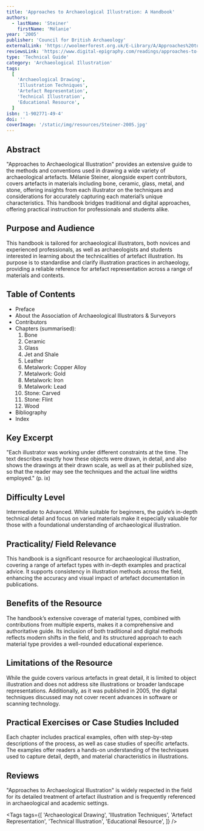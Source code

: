 ```yaml
---
title: 'Approaches to Archaeological Illustration: A Handbook'
authors:
  - lastName: 'Steiner'
    firstName: 'Mélanie'
year: '2005'
publisher: 'Council for British Archaeology'
externalLink: 'https://woolmerforest.org.uk/E-Library/A/Approaches%20to%20Archaeological%20Illustration%20%20Handbook.pdf'
reviewsLink: 'https://www.digital-epigraphy.com/readings/approaches-to-archaeological-illustration-a-handbook-by-melanie-steiner'
type: 'Technical Guide'
category: 'Archaeological Illustration'
tags:
  [
    'Archaeological Drawing',
    'Illustration Techniques',
    'Artefact Representation',
    'Technical Illustration',
    'Educational Resource',
  ]
isbn: '1-902771-49-4'
doi: ''
coverImage: '/static/img/resources/Steiner-2005.jpg'
---
```


## Abstract

"Approaches to Archaeological Illustration" provides an extensive guide to the methods and conventions used in drawing a wide variety of archaeological artefacts. Mélanie Steiner, alongside expert contributors, covers artefacts in materials including bone, ceramic, glass, metal, and stone, offering insights from each illustrator on the techniques and considerations for accurately capturing each material’s unique characteristics. This handbook bridges traditional and digital approaches, offering practical instruction for professionals and students alike.

## Purpose and Audience

This handbook is tailored for archaeological illustrators, both novices and experienced professionals, as well as archaeologists and students interested in learning about the technicalities of artefact illustration. Its purpose is to standardise and clarify illustration practices in archaeology, providing a reliable reference for artefact representation across a range of materials and contexts.

## Table of Contents

- Preface
- About the Association of Archaeological Illustrators & Surveyors
- Contributors
- Chapters (summarised):
  1. Bone
  2. Ceramic
  3. Glass
  4. Jet and Shale
  5. Leather
  6. Metalwork: Copper Alloy
  7. Metalwork: Gold
  8. Metalwork: Iron
  9. Metalwork: Lead
  10. Stone: Carved
  11. Stone: Flint
  12. Wood
- Bibliography
- Index

## Key Excerpt

"Each illustrator was working under different constraints at the time. The text describes exactly how these objects were drawn, in detail, and also shows the drawings at their drawn scale, as well as at their published size, so that the reader may see the techniques and the actual line widths employed." (p. ix)

## Difficulty Level

Intermediate to Advanced. While suitable for beginners, the guide’s in-depth technical detail and focus on varied materials make it especially valuable for those with a foundational understanding of archaeological illustration.

## Practicality/ Field Relevance

This handbook is a significant resource for archaeological illustration, covering a range of artefact types with in-depth examples and practical advice. It supports consistency in illustration methods across the field, enhancing the accuracy and visual impact of artefact documentation in publications.

## Benefits of the Resource

The handbook’s extensive coverage of material types, combined with contributions from multiple experts, makes it a comprehensive and authoritative guide. Its inclusion of both traditional and digital methods reflects modern shifts in the field, and its structured approach to each material type provides a well-rounded educational experience.

## Limitations of the Resource

While the guide covers various artefacts in great detail, it is limited to object illustration and does not address site illustrations or broader landscape representations. Additionally, as it was published in 2005, the digital techniques discussed may not cover recent advances in software or scanning technology.

## Practical Exercises or Case Studies Included

Each chapter includes practical examples, often with step-by-step descriptions of the process, as well as case studies of specific artefacts. The examples offer readers a hands-on understanding of the techniques used to capture detail, depth, and material characteristics in illustrations.

## Reviews

"Approaches to Archaeological Illustration" is widely respected in the field for its detailed treatment of artefact illustration and is frequently referenced in archaeological and academic settings.

<Tags
  tags={[
    'Archaeological Drawing',
    'Illustration Techniques',
    'Artefact Representation',
    'Technical Illustration',
    'Educational Resource',
  ]}
/>
